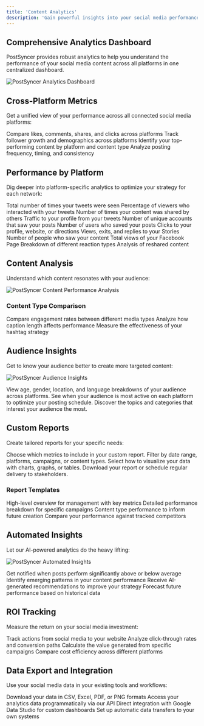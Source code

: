 ```yaml
---
title: 'Content Analytics'
description: 'Gain powerful insights into your social media performance'
---
```


## Comprehensive Analytics Dashboard

PostSyncer provides robust analytics to help you understand the performance of your social media content across all platforms in one centralized dashboard.

<img
  src="/images/analytics-overview.png"
  alt="PostSyncer Analytics Dashboard"
/>

## Cross-Platform Metrics

Get a unified view of your performance across all connected social media platforms:

<CardGroup cols={2}>
  <Card title="Engagement Overview" icon="chart-line">
    Compare likes, comments, shares, and clicks across platforms
  </Card>
  <Card title="Audience Growth" icon="users">
    Track follower growth and demographics across platforms
  </Card>
  <Card title="Content Performance" icon="trophy">
    Identify your top-performing content by platform and content type
  </Card>
  <Card title="Publishing Activity" icon="calendar-check">
    Analyze posting frequency, timing, and consistency
  </Card>
</CardGroup>

## Performance by Platform

Dig deeper into platform-specific analytics to optimize your strategy for each network:

<Tabs>
  <Tab title="Twitter / X">
    <CardGroup cols={2}>
      <Card title="Impressions" icon="eye">
        Total number of times your tweets were seen
      </Card>
      <Card title="Engagement Rate" icon="hand-pointer">
        Percentage of viewers who interacted with your tweets
      </Card>
      <Card title="Retweets" icon="retweet">
        Number of times your content was shared by others
      </Card>
      <Card title="Profile Visits" icon="user">
        Traffic to your profile from your tweets
      </Card>
    </CardGroup>
  </Tab>
  <Tab title="Instagram">
    <CardGroup cols={2}>
      <Card title="Reach" icon="broadcast-tower">
        Number of unique accounts that saw your posts
      </Card>
      <Card title="Saves" icon="bookmark">
        Number of users who saved your posts
      </Card>
      <Card title="Profile Actions" icon="arrow-pointer">
        Clicks to your profile, website, or directions
      </Card>
      <Card title="Story Performance" icon="circle-play">
        Views, exits, and replies to your Stories
      </Card>
    </CardGroup>
  </Tab>
  <Tab title="Facebook">
    <CardGroup cols={2}>
      <Card title="Post Reach" icon="users-viewfinder">
        Number of people who saw your content
      </Card>
      <Card title="Page Views" icon="eye">
        Total views of your Facebook Page
      </Card>
      <Card title="Reactions" icon="thumbs-up">
        Breakdown of different reaction types
      </Card>
      <Card title="Share Performance" icon="share-nodes">
        Analysis of reshared content
      </Card>
    </CardGroup>
  </Tab>
</Tabs>

## Content Analysis

Understand which content resonates with your audience:

<img
  src="/images/content-performance.png"
  alt="PostSyncer Content Performance Analysis"
/>

### Content Type Comparison

<CardGroup cols={3}>
  <Card title="Images vs. Videos" icon="photo-film">
    Compare engagement rates between different media types
  </Card>
  <Card title="Text Length" icon="text-height">
    Analyze how caption length affects performance
  </Card>
  <Card title="Hashtag Impact" icon="hashtag">
    Measure the effectiveness of your hashtag strategy
  </Card>
</CardGroup>

## Audience Insights

Get to know your audience better to create more targeted content:

<img
  src="/images/audience-insights.png"
  alt="PostSyncer Audience Insights"
/>

<AccordionGroup>
  <Accordion icon="users" title="Demographics">
    View age, gender, location, and language breakdowns of your audience across platforms.
  </Accordion>
  <Accordion icon="clock" title="Active Times">
    See when your audience is most active on each platform to optimize your posting schedule.
  </Accordion>
  <Accordion icon="heart" title="Interest Categories">
    Discover the topics and categories that interest your audience the most.
  </Accordion>
</AccordionGroup>

## Custom Reports

Create tailored reports for your specific needs:

<Steps>
  <Step title="Select Metrics">
    Choose which metrics to include in your custom report.
  </Step>
  <Step title="Filter Data">
    Filter by date range, platforms, campaigns, or content types.
  </Step>
  <Step title="Visualize">
    Select how to visualize your data with charts, graphs, or tables.
  </Step>
  <Step title="Export or Schedule">
    Download your report or schedule regular delivery to stakeholders.
  </Step>
</Steps>

### Report Templates

<CardGroup cols={2}>
  <Card title="Executive Summary" icon="briefcase">
    High-level overview for management with key metrics
  </Card>
  <Card title="Campaign Analysis" icon="bullhorn">
    Detailed performance breakdown for specific campaigns
  </Card>
  <Card title="Content Strategy" icon="lightbulb">
    Content type performance to inform future creation
  </Card>
  <Card title="Competitive Analysis" icon="chart-line">
    Compare your performance against tracked competitors
  </Card>
</CardGroup>

## Automated Insights

Let our AI-powered analytics do the heavy lifting:

<img
  src="/images/automated-insights.png"
  alt="PostSyncer Automated Insights"
/>

<CardGroup cols={2}>
  <Card title="Performance Alerts" icon="bell">
    Get notified when posts perform significantly above or below average
  </Card>
  <Card title="Trend Detection" icon="arrow-trend-up">
    Identify emerging patterns in your content performance
  </Card>
  <Card title="Optimization Tips" icon="wand-magic-sparkles">
    Receive AI-generated recommendations to improve your strategy
  </Card>
  <Card title="Predictive Analytics" icon="chart-line">
    Forecast future performance based on historical data
  </Card>
</CardGroup>

## ROI Tracking

Measure the return on your social media investment:

<CardGroup cols={2}>
  <Card title="Conversion Tracking" icon="bullseye">
    Track actions from social media to your website
  </Card>
  <Card title="Link Performance" icon="link">
    Analyze click-through rates and conversion paths
  </Card>
  <Card title="Campaign ROI" icon="sack-dollar">
    Calculate the value generated from specific campaigns
  </Card>
  <Card title="Platform Comparison" icon="scale-balanced">
    Compare cost efficiency across different platforms
  </Card>
</CardGroup>

## Data Export and Integration

Use your social media data in your existing tools and workflows:

<CardGroup cols={2}>
  <Card title="Export Formats" icon="file-export">
    Download your data in CSV, Excel, PDF, or PNG formats
  </Card>
  <Card title="API Access" icon="code">
    Access your analytics data programmatically via our API
  </Card>
  <Card title="Google Data Studio" icon="google">
    Direct integration with Google Data Studio for custom dashboards
  </Card>
  <Card title="Custom Webhooks" icon="webhook">
    Set up automatic data transfers to your own systems
  </Card>
</CardGroup> 